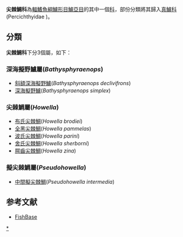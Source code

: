 {{Automatic Taxobox
| taxon = Howellidae
| authority = 
| subdivision_ranks = [[屬|屬]]
| subdivision = 見內文
}}
'''尖棘鯛科'''為[[輻鰭魚綱|輻鰭魚綱]][[鱸形目|鱸形目]][[鱸亞目|鱸亞目]]的其中一個[[科|科]]，部份分類將其歸入[[真鱸科|真鱸科]](Percichthyidae )。

==分類==
'''尖棘鯛科'''下分3個屬，如下：
===深海擬野鱸屬(''Bathysphyraenops'')=== 
*[[斜額深海擬野鱸|斜額深海擬野鱸]](''Bathysphyraenops declivifrons'')
*[[深海擬野鱸|深海擬野鱸]](''Bathysphyraenops simplex'')
===尖棘鯛屬(''Howella'')===
*[[布氏尖棘鯛|布氏尖棘鯛]](''Howella brodiei'')
*[[全黑尖棘鯛|全黑尖棘鯛]](''Howella pammelas'')
*[[波氏尖棘鯛|波氏尖棘鯛]](''Howella parini'')
*[[舍氏尖棘鯛|舍氏尖棘鯛]](''Howella sherborni'')
*[[腭齒尖棘鯛|腭齒尖棘鯛]](''Howella zina'')
===擬尖棘鯛屬(''Pseudohowella'')===
*[[中間擬尖棘鯛|中間擬尖棘鯛]](''Pseudohowella intermedia'')

==参考文献==
*[http://www.fishbase.org/ FishBase] {{Wayback|url=http://www.fishbase.org/ |date=20171017132213 }}

{{taxonbar}}
[[Category:尖棘鯛科|*]]